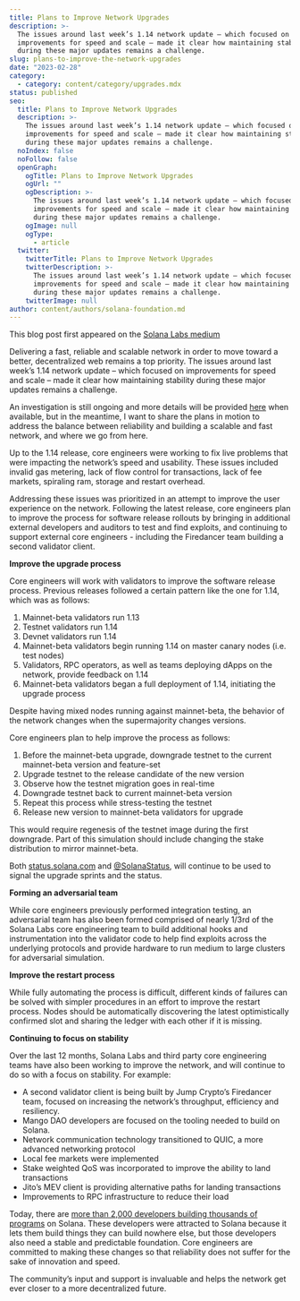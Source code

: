 ```yaml
---
title: Plans to Improve Network Upgrades
description: >-
  The issues around last week’s 1.14 network update – which focused on
  improvements for speed and scale – made it clear how maintaining stability
  during these major updates remains a challenge.
slug: plans-to-improve-the-network-upgrades
date: "2023-02-28"
category:
  - category: content/category/upgrades.mdx
status: published
seo:
  title: Plans to Improve Network Upgrades
  description: >-
    The issues around last week’s 1.14 network update – which focused on
    improvements for speed and scale – made it clear how maintaining stability
    during these major updates remains a challenge.
  noIndex: false
  noFollow: false
  openGraph:
    ogTitle: Plans to Improve Network Upgrades
    ogUrl: ""
    ogDescription: >-
      The issues around last week’s 1.14 network update – which focused on
      improvements for speed and scale – made it clear how maintaining stability
      during these major updates remains a challenge.
    ogImage: null
    ogType:
      - article
  twitter:
    twitterTitle: Plans to Improve Network Upgrades
    twitterDescription: >-
      The issues around last week’s 1.14 network update – which focused on
      improvements for speed and scale – made it clear how maintaining stability
      during these major updates remains a challenge.
    twitterImage: null
author: content/authors/solana-foundation.md
---
```


This blog post first appeared on the [Solana Labs medium](https://medium.com/solana-labs?ref=solana.ghost.io)

Delivering a fast, reliable and scalable network in order to move toward a better, decentralized web remains a top priority. The issues around last week’s 1.14 network update – which focused on improvements for speed and scale – made it clear how maintaining stability during these major updates remains a challenge.

An investigation is still ongoing and more details will be provided [here](https://solana.com/news/02-25-23-solana-mainnet-beta-outage-report?ref=solana.ghost.io) when available, but in the meantime, I want to share the plans in motion to address the balance between reliability and building a scalable and fast network, and where we go from here.

Up to the 1.14 release, core engineers were working to fix live problems that were impacting the network’s speed and usability. These issues included invalid gas metering, lack of flow control for transactions, lack of fee markets, spiraling ram, storage and restart overhead.

Addressing these issues was prioritized in an attempt to improve the user experience on the network. Following the latest release, core engineers plan to improve the process for software release rollouts by bringing in additional external developers and auditors to test and find exploits, and continuing to support external core engineers - including the Firedancer team building a second validator client.

**Improve the upgrade process**

Core engineers will work with validators to improve the software release process. Previous releases followed a certain pattern like the one for 1.14, which was as follows:

1.  Mainnet-beta validators run 1.13
2.  Testnet validators run 1.14
3.  Devnet validators run 1.14
4.  Mainnet-beta validators begin running 1.14 on master canary nodes (i.e. test nodes)
5.  Validators, RPC operators, as well as teams deploying dApps on the network, provide feedback on 1.14
6.  Mainnet-beta validators began a full deployment of 1.14, initiating the upgrade process

Despite having mixed nodes running against mainnet-beta, the behavior of the network changes when the supermajority changes versions.

Core engineers plan to help improve the process as follows:

1.  Before the mainnet-beta upgrade, downgrade testnet to the current mainnet-beta version and feature-set
2.  Upgrade testnet to the release candidate of the new version
3.  Observe how the testnet migration goes in real-time
4.  Downgrade testnet back to current mainnet-beta version
5.  Repeat this process while stress-testing the testnet
6.  Release new version to mainnet-beta validators for upgrade

This would require regenesis of the testnet image during the first downgrade. Part of this simulation should include changing the stake distribution to mirror mainnet-beta.

Both [status.solana.com](http://status.solana.com/?ref=solana.ghost.io) and [@SolanaStatus](https://twitter.com/SolanaStatus?ref=solana.ghost.io), will continue to be used to signal the upgrade sprints and the status.

**Forming an adversarial team**

While core engineers previously performed integration testing, an adversarial team has also been formed comprised of nearly 1/3rd of the Solana Labs core engineering team to build additional hooks and instrumentation into the validator code to help find exploits across the underlying protocols and provide hardware to run medium to large clusters for adversarial simulation.

**Improve the restart process**

While fully automating the process is difficult, different kinds of failures can be solved with simpler procedures in an effort to improve the restart process. Nodes should be automatically discovering the latest optimistically confirmed slot and sharing the ledger with each other if it is missing.

**Continuing to focus on stability**

Over the last 12 months, Solana Labs and third party core engineering teams have also been working to improve the network, and will continue to do so with a focus on stability. For example:

- A second validator client is being built by Jump Crypto’s Firedancer team, focused on increasing the network’s throughput, efficiency and resiliency.
- Mango DAO developers are focused on the tooling needed to build on Solana.
- Network communication technology transitioned to QUIC, a more advanced networking protocol
- Local fee markets were implemented
- Stake weighted QoS was incorporated to improve the ability to land transactions
- Jito’s MEV client is providing alternative paths for landing transactions
- Improvements to RPC infrastructure to reduce their load

Today, there are [more than 2,000 developers building thousands of programs](https://solana.com/news/measuring-developer-and-user-activity-on-solana-december-2022?ref=solana.ghost.io) on Solana. These developers were attracted to Solana because it lets them build things they can build nowhere else, but those developers also need a stable and predictable foundation. Core engineers are committed to making these changes so that reliability does not suffer for the sake of innovation and speed.

The community’s input and support is invaluable and helps the network get ever closer to a more decentralized future.
